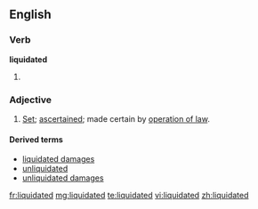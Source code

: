 ==English==
===Verb===
'''liquidated'''
# {{past of|[[liquidate]]}}

===Adjective===
{{en-adj}}
# {{legal}} [[set|Set]]; [[ascertained]]; made certain by [[operation of law]].

====Derived terms====
*[[liquidated damages]]
*[[unliquidated]]
*[[unliquidated damages]]

[[fr:liquidated]]
[[mg:liquidated]]
[[te:liquidated]]
[[vi:liquidated]]
[[zh:liquidated]]
